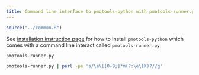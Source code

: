 ```yaml
---
title: Command line interface to pmotools-python with pmotools-runner.py
---
```


```r
source("../common.R")
```


See [installation instruction page](../Tools_Installation/pmotools-python_installation.qmd) for how to install `pmotools-python` which comes with a command line interact called `pmotools-runner.py` 


```bash
pmotools-runner.py
```

```bash
pmotools-runner.py | perl -pe 's/\e\[[0-9;]*m(?:\e\[K)?//g'
```


